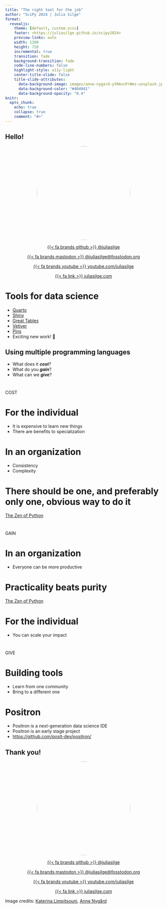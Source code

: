 ```yaml
---
title: "The right tool for the job"
author: "SciPy 2024 | Julia Silge"
format:
  revealjs: 
    theme: [default, custom.scss]
    footer: <https://juliasilge.github.io/scipy2024>
    preview-links: auto
    width: 1280
    height: 720
    incremental: true
    transition: fade
    background-transition: fade
    code-line-numbers: false
    highlight-style: a11y-light
    center-title-slide: false
    title-slide-attributes: 
      data-background-image: images/anne-nygard-yYRAvcPrWms-unsplash.jpg
      data-background-color: "#404041"
      data-background-opacity: "0.4"
knitr:
  opts_chunk: 
    echo: true
    collapse: true
    comment: "#>"
---
```


## Hello!

<center>

<img src="https://github.com/juliasilge.png" style="border-radius: 50%;" width="300px"/>

[{{< fa brands github >}} \@juliasilge](https://github.com/juliasilge)

[{{< fa brands mastodon >}} \@juliasilge\@fosstodon.org](https://fosstodon.org/@juliasilge)

[{{< fa brands youtube >}} youtube.com/juliasilge](https://www.youtube.com/juliasilge)

[{{< fa link >}} juliasilge.com](https://juliasilge.com/)

</center>

## {background-image="images/posit-logo-fullcolor-TM.svg" background-size="80%"}

::: footer
:::

# Tools for data science {.center background-image="images/posit-logo-fullcolor-TM.svg" background-position="bottom 100px right 100px" background-size="30%"}

- [Quarto](https://quarto.org/)
- [Shiny](https://shiny.posit.co/)
- [Great Tables](https://posit-dev.github.io/great-tables/)
- [Vetiver](https://vetiver.posit.co/)
- [Pins](https://rstudio.github.io/pins-python/)
- Exciting new work! 🎉

## Using multiple programming languages {background-image="images/undraw_questions_re_1fy7.svg" background-position="center right 100px" background-size="30%"}

- What does it ***cost***?
- What do you ***gain***?
- What can we ***give***?

# {background-image="images/anne-nygard-yYRAvcPrWms-unsplash.jpg" background-color="#404041" background-opacity="0.4"}

::: {.r-fit-text}
[COST]{.big-text}
:::

# For the individual {background-image="images/undraw_exams_re_4ios.svg" background-position="center right 100px" background-size="30%"}

- It is expensive to learn new things
- There are benefits to specialization

# In an organization {background-image="images/undraw_working_re_ddwy.svg" background-position="center right 100px" background-size="30%"}

- Consistency
- Complexity

# [There should be one, and preferably only one, obvious way to do it]{.white}{.center background-image="images/anne-nygard-yYRAvcPrWms-unsplash.jpg" background-color="#404041" background-opacity="0.4"}

::: footer
[The Zen of Python](https://peps.python.org/pep-0020/)
:::

# {background-image="images/anne-nygard-yYRAvcPrWms-unsplash.jpg" background-color="#404041" background-opacity="0.4"}

::: {.r-fit-text}
[GAIN]{.big-text}
:::

# In an organization {background-image="images/undraw_team_page_re_cffb.svg" background-position="center right 100px" background-size="30%"}

- Everyone can be more productive

# [Practicality beats purity]{.white}{.center background-image="images/anne-nygard-yYRAvcPrWms-unsplash.jpg" background-color="#404041" background-opacity="0.4"}

::: footer
[The Zen of Python](https://peps.python.org/pep-0020/)
:::

# For the individual {background-image="images/undraw_career_development_re_sv91.svg" background-position="center right 100px" background-size="30%"}

- You can scale your impact

# {background-image="images/anne-nygard-yYRAvcPrWms-unsplash.jpg" background-color="#404041" background-opacity="0.4"}

::: {.r-fit-text}
[GIVE]{.big-text}
:::

# Building tools {background-image="images/undraw_spread_love_re_v3cl.svg" background-position="center right 100px" background-size="30%"}

- Learn from one community
- Bring to a different one


# Positron {background-image="images/undraw_dev_focus_re_6iwt.svg" background-position="center right 100px" background-size="30%"}

- Positron is a next-generation data science IDE
- Positron is an early stage project
- <https://github.com/posit-dev/positron/>


## Thank you!

<center>

<img src="https://github.com/juliasilge.png" style="border-radius: 50%;" width="300px"/>

[{{< fa brands github >}} \@juliasilge](https://github.com/juliasilge)

[{{< fa brands mastodon >}} \@juliasilge\@fosstodon.org](https://fosstodon.org/@juliasilge)

[{{< fa brands youtube >}} youtube.com/juliasilge](https://www.youtube.com/juliasilge)

[{{< fa link >}} juliasilge.com](https://juliasilge.com/)

</center>

::: footer
Image credits: [Katerina Limpitsouni](https://undraw.co/illustrations), [Anne Nygård](https://unsplash.com/photos/claw-hammer-and-nails-yYRAvcPrWms)
:::
